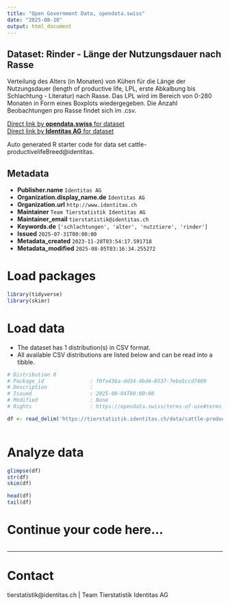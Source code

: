 ```yaml
---
title: "Open Government Data, opendata.swiss"
date: "2025-08-10"
output: html_document
---
```


## Dataset: Rinder - Länge der Nutzungsdauer nach Rasse

Verteilung des Alters (in Monaten) von Kühen für die Länge der Nutzungsdauer (length of productive life, LPL, erste Abkalbung bis Schlachtung - Literatur) nach Rasse. Das LPL wird im Bereich von 0-280 Monaten in Form eines Boxplots wiedergegeben. Die Anzahl Beobachtungen pro Rasse findet sich im .csv.

[Direct link by **opendata.swiss** for dataset](https://opendata.swiss/de/dataset/rinder-lange-der-nutzungsdauer-nach-rasse)<br>
[Direct link by **Identitas AG** for dataset](https://tierstatistik.identitas.ch/)

Auto generated R starter code for data set cattle-productivelifeBreed@identitas.

## Metadata

- **Publisher.name** `Identitas AG`
- **Organization.display_name.de** `Identitas AG`
- **Organization.url** `http://www.identitas.ch`
- **Maintainer** `Team Tierstatistik Identitas AG`
- **Maintainer_email** `tierstatistik@identitas.ch`
- **Keywords.de** `['schlachtungen', 'alter', 'nutztiere', 'rinder']`
- **Issued** `2025-07-31T00:00:00`
- **Metadata_created** `2023-11-28T03:54:17.591718`
- **Metadata_modified** `2025-08-05T03:16:34.255272`


# Load packages

```r

library(tidyverse)
library(skimr)

```

# Load data

-   The dataset has 1 distribution(s) in CSV format.
-   All available CSV distributions are listed below and can be read into a tibble.

```r

# Distribution 0
# Package_id               : f0fa436a-dd34-4bd4-8537-7eba5ccd7409
# Description              : 
# Issued                   : 2025-08-04T00:00:00
# Modified                 : None
# Rights                   : https://opendata.swiss/terms-of-use#terms_by

df <- read_delim('https://tierstatistik.identitas.ch/data/cattle-productivelifeBreed.csv')



```

# Analyze data

```r

glimpse(df)
str(df)
skim(df)

head(df)
tail(df)

```

# Continue your code here...

```r

```

------------------------------------------------------------------------

# Contact

tierstatistik@identitas.ch | Team Tierstatistik Identitas AG
